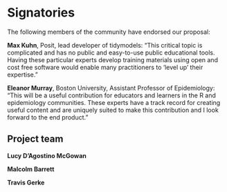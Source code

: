 # Signatories

The following members of the community have endorsed our proposal:

**Max Kuhn**, Posit, lead developer of tidymodels: "This critical topic is complicated and has no public and easy-to-use public educational tools. Having these particular experts develop training materials using open and cost free software would enable many practitioners to 'level up' their expertise."

**Eleanor Murray**, Boston University, Assistant Professor of Epidemiology: "This will be a useful contribution for educators and learners in the R and epidemiology communities. These experts have a track record for creating useful content and are uniquely suited to make this contribution and I look forward to the end product."

## Project team

**Lucy D'Agostino McGowan** 

**Malcolm Barrett** 

**Travis Gerke**

